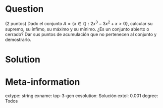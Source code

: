 ```r
```

Question
========
(2 puntos) Dado el conjunto $A=\left\{x\in\mathbb{Q}: 2x^3-3x^2+x>0\right\}$, calcular su supremo, su ínfimo, su máximo y su mínimo. ¿Es un conjunto abierto o cerrado? Dar sus puntos de acumulación que no pertenecen al conjunto y demostrarlo.

Solution
========


Meta-information
================
extype: string
exname: top-3-gen
exsolution: Solución
extol: 0.001
degree: Todos
